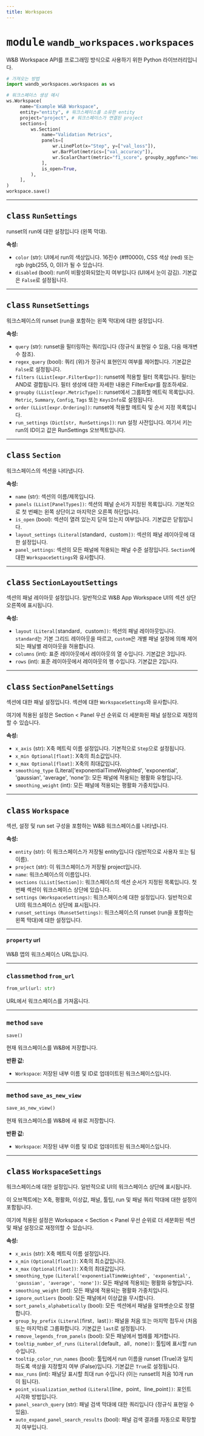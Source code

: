 ```yaml
---
title: Workspaces
---
```


<Card title="View the source code" href="https://github.com/wandb/wandb-workspaces/blob/main/wandb_workspaces/workspaces/interface.py" icon="github"/>






# <kbd>module</kbd> `wandb_workspaces.workspaces`
W&B Workspace API를 프로그래밍 방식으로 사용하기 위한 Python 라이브러리입니다.

```python
# 가져오는 방법
import wandb_workspaces.workspaces as ws

# 워크스페이스 생성 예시
ws.Workspace(
     name="Example W&B Workspace",
     entity="entity", # 워크스페이스를 소유한 entity
     project="project", # 워크스페이스가 연결된 project
     sections=[
         ws.Section(
             name="Validation Metrics",
             panels=[
                 wr.LinePlot(x="Step", y=["val_loss"]),
                 wr.BarPlot(metrics=["val_accuracy"]),
                 wr.ScalarChart(metric="f1_score", groupby_aggfunc="mean"),
             ],
             is_open=True,
         ),
     ],
)
workspace.save()
```

---



## <kbd>class</kbd> `RunSettings`
runset의 run에 대한 설정입니다 (왼쪽 막대).

**속성:**
 
 - `color` (str): UI에서 run의 색상입니다. 16진수 (#ff0000), CSS 색상 (red) 또는 rgb (rgb(255, 0, 0))가 될 수 있습니다.
 - `disabled` (bool): run이 비활성화되었는지 여부입니다 (UI에서 눈이 감김). 기본값은 `False`로 설정됩니다.

---



## <kbd>class</kbd> `RunsetSettings`
워크스페이스의 runset (run을 포함하는 왼쪽 막대)에 대한 설정입니다.

**속성:**
 
 - `query` (str): runset을 필터링하는 쿼리입니다 (정규식 표현일 수 있음, 다음 매개변수 참조).
 - `regex_query` (bool): 쿼리 (위)가 정규식 표현인지 여부를 제어합니다. 기본값은 `False`로 설정됩니다.
 - `filters` `(LList[expr.FilterExpr])`: runset에 적용할 필터 목록입니다. 필터는 AND로 결합됩니다. 필터 생성에 대한 자세한 내용은 FilterExpr를 참조하세요.
 - `groupby` `(LList[expr.MetricType])`: runset에서 그룹화할 메트릭 목록입니다. `Metric`, `Summary`, `Config`, `Tags` 또는 `KeysInfo`로 설정됩니다.
 - `order` `(LList[expr.Ordering])`: runset에 적용할 메트릭 및 순서 지정 목록입니다.
 - `run_settings` `(Dict[str, RunSettings])`: run 설정 사전입니다. 여기서 키는 run의 ID이고 값은 RunSettings 오브젝트입니다.

---



## <kbd>class</kbd> `Section`
워크스페이스의 섹션을 나타냅니다.

**속성:**
 
 - `name` (str): 섹션의 이름/제목입니다.
 - `panels` `(LList[PanelTypes])`: 섹션의 패널 순서가 지정된 목록입니다. 기본적으로 첫 번째는 왼쪽 상단이고 마지막은 오른쪽 하단입니다.
 - `is_open` (bool): 섹션이 열려 있는지 닫혀 있는지 여부입니다. 기본값은 닫힘입니다.
 - `layout_settings` `(Literal[`standard`, `custom`])`: 섹션의 패널 레이아웃에 대한 설정입니다.
 - `panel_settings`: 섹션의 모든 패널에 적용되는 패널 수준 설정입니다. `Section`에 대한 `WorkspaceSettings`와 유사합니다.

---



## <kbd>class</kbd> `SectionLayoutSettings`
섹션의 패널 레이아웃 설정입니다. 일반적으로 W&B App Workspace UI의 섹션 상단 오른쪽에 표시됩니다.

**속성:**
 
 - `layout` `(Literal[`standard`, `custom`])`: 섹션의 패널 레이아웃입니다. `standard`는 기본 그리드 레이아웃을 따르고, `custom`은 개별 패널 설정에 의해 제어되는 패널별 레이아웃을 허용합니다.
 - `columns` (int): 표준 레이아웃에서 레이아웃의 열 수입니다. 기본값은 3입니다.
 - `rows` (int): 표준 레이아웃에서 레이아웃의 행 수입니다. 기본값은 2입니다.

---



## <kbd>class</kbd> `SectionPanelSettings`
섹션에 대한 패널 설정입니다. 섹션에 대한 `WorkspaceSettings`와 유사합니다.

여기에 적용된 설정은 Section < Panel 우선 순위로 더 세분화된 패널 설정으로 재정의할 수 있습니다.

**속성:**
 
 - `x_axis` (str): X축 메트릭 이름 설정입니다. 기본적으로 `Step`으로 설정됩니다.
 - `x_min Optional[float]`: X축의 최소값입니다.
 - `x_max Optional[float]`: X축의 최대값입니다.
 - `smoothing_type` (Literal['exponentialTimeWeighted', 'exponential', 'gaussian', 'average', 'none']): 모든 패널에 적용되는 평활화 유형입니다.
 - `smoothing_weight` (int): 모든 패널에 적용되는 평활화 가중치입니다.

---



## <kbd>class</kbd> `Workspace`
섹션, 설정 및 run set 구성을 포함하는 W&B 워크스페이스를 나타냅니다.

**속성:**
 
 - `entity` (str): 이 워크스페이스가 저장될 entity입니다 (일반적으로 사용자 또는 팀 이름).
 - `project` (str): 이 워크스페이스가 저장될 project입니다.
 - `name`: 워크스페이스의 이름입니다.
 - `sections` `(LList[Section])`: 워크스페이스의 섹션 순서가 지정된 목록입니다. 첫 번째 섹션이 워크스페이스 상단에 있습니다.
 - `settings` `(WorkspaceSettings)`: 워크스페이스에 대한 설정입니다. 일반적으로 UI의 워크스페이스 상단에 표시됩니다.
 - `runset_settings` `(RunsetSettings)`: 워크스페이스의 runset (run을 포함하는 왼쪽 막대)에 대한 설정입니다.

---

#### <kbd>property</kbd> url

W&B 앱의 워크스페이스 URL입니다.

---

### <kbd>classmethod</kbd> `from_url`

```python
from_url(url: str)
```

URL에서 워크스페이스를 가져옵니다.

---

### <kbd>method</kbd> `save`

```python
save()
```

현재 워크스페이스를 W&B에 저장합니다.

**반환 값:**
 
 - `Workspace`: 저장된 내부 이름 및 ID로 업데이트된 워크스페이스입니다.

---

### <kbd>method</kbd> `save_as_new_view`

```python
save_as_new_view()
```

현재 워크스페이스를 W&B에 새 뷰로 저장합니다.

**반환 값:**
 
 - `Workspace`: 저장된 내부 이름 및 ID로 업데이트된 워크스페이스입니다.

---

## <kbd>class</kbd> `WorkspaceSettings`
워크스페이스에 대한 설정입니다. 일반적으로 UI의 워크스페이스 상단에 표시됩니다.

이 오브젝트에는 X축, 평활화, 이상값, 패널, 툴팁, run 및 패널 쿼리 막대에 대한 설정이 포함됩니다.

여기에 적용된 설정은 Workspace < Section < Panel 우선 순위로 더 세분화된 섹션 및 패널 설정으로 재정의할 수 있습니다.

**속성:**
 
 - `x_axis` (str): X축 메트릭 이름 설정입니다.
 - `x_min` `(Optional[float])`: X축의 최소값입니다.
 - `x_max` `(Optional[float])`: X축의 최대값입니다.
 - `smoothing_type` `(Literal['exponentialTimeWeighted', 'exponential', 'gaussian', 'average', 'none'])`: 모든 패널에 적용되는 평활화 유형입니다.
 - `smoothing_weight` (int): 모든 패널에 적용되는 평활화 가중치입니다.
 - `ignore_outliers` (bool): 모든 패널에서 이상값을 무시합니다.
 - `sort_panels_alphabetically` (bool): 모든 섹션에서 패널을 알파벳순으로 정렬합니다.
 - `group_by_prefix` `(Literal[`first`, `last`])`: 패널을 처음 또는 마지막 접두사 (처음 또는 마지막)로 그룹화합니다. 기본값은 `last`로 설정됩니다.
 - `remove_legends_from_panels` (bool): 모든 패널에서 범례를 제거합니다.
 - `tooltip_number_of_runs` `(Literal[`default`, `all`, `none`])`: 툴팁에 표시할 run 수입니다.
 - `tooltip_color_run_names` (bool): 툴팁에서 run 이름을 runset (True)과 일치하도록 색상을 지정할지 여부 (False)입니다. 기본값은 `True`로 설정됩니다.
 - `max_runs` (int): 패널당 표시할 최대 run 수입니다 (이는 runset의 처음 10개 run이 됩니다).
 - `point_visualization_method` `(Literal[`line`, `point`, `line_point`])`: 포인트 시각화 방법입니다.
 - `panel_search_query` (str): 패널 검색 막대에 대한 쿼리입니다 (정규식 표현일 수 있음).
 - `auto_expand_panel_search_results` (bool): 패널 검색 결과를 자동으로 확장할지 여부입니다.
